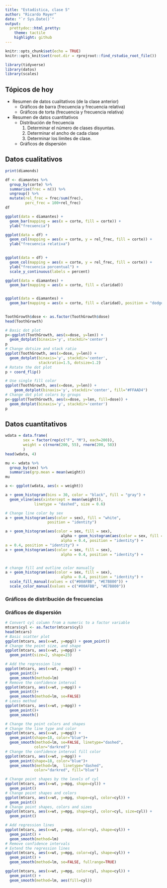 ```yaml
---
title: "Estadística, clase 5"
author: "Ricardo Mayer"
date: "`r Sys.Date()`"
output:
  prettydoc::html_pretty:
    theme: tactile
    highlight: github
---
```


```r
knitr::opts_chunk$set(echo = TRUE)
knitr::opts_knit$set(root.dir = rprojroot::find_rstudio_root_file())
```

```r
library(tidyverse)
library(datos)
library(scales)
```



## Tópicos de hoy

- Resumen de datos cualitativos (de la clase anterior)
  + Gráficos de barra (frecuencia y frecuencia relativa)
  + Gráficos de torta (frecuencia y frecuencia relativa)
  
- Resumen de datos cuantitativos
  + Distribución de frecuencia
    1.  Determinar el número de clases disyuntas. 
    2.  Determinar el ancho de cada clase 
    3.  Determinar los límites de clase.
    
  + Gráficos de dispersión


## Datos cualitativos

```r


print(diamonds)

df <- diamantes %>%
  group_by(corte) %>%
  summarise(frec = n()) %>% 
  ungroup() %>% 
  mutate(rel_frec = frec/sum(frec),
         perc_frec = 100+rel_frec)
df

ggplot(data = diamantes) +
  geom_bar(mapping = aes(x = corte, fill = corte)) + 
  ylab("frecuencia") 

ggplot(data = df) +
  geom_col(mapping = aes(x = corte, y = rel_frec, fill = corte)) + 
  ylab("frecuencia relativa") 
  

ggplot(data = df) +
  geom_col(mapping = aes(x = corte, y = rel_frec, fill = corte)) + 
  ylab("frecuencia porcentual") +
  scale_y_continuous(labels = percent)


```


```r
ggplot(data = diamantes) +
  geom_bar(mapping = aes(x = corte, fill = claridad))


ggplot(data = diamantes) +
  geom_bar(mapping = aes(x = corte, fill = claridad), position = "dodge") 
  


```



```r

ToothGrowth$dose <- as.factor(ToothGrowth$dose)
head(ToothGrowth)

# Basic dot plot
p<-ggplot(ToothGrowth, aes(x=dose, y=len)) + 
  geom_dotplot(binaxis='y', stackdir='center')
p
# Change dotsize and stack ratio
ggplot(ToothGrowth, aes(x=dose, y=len)) + 
  geom_dotplot(binaxis='y', stackdir='center',
               stackratio=1.5, dotsize=1.2)
# Rotate the dot plot
p + coord_flip()

# Use single fill color
ggplot(ToothGrowth, aes(x=dose, y=len)) + 
    geom_dotplot(binaxis='y', stackdir='center', fill="#FFAAD4")
# Change dot plot colors by groups
p<-ggplot(ToothGrowth, aes(x=dose, y=len, fill=dose)) +
  geom_dotplot(binaxis='y', stackdir='center')
p

```

## Datos cuantitativos

```r
wdata = data.frame(
        sex = factor(rep(c("F", "M"), each=200)),
        weight = c(rnorm(200, 55), rnorm(200, 58))
        )
head(wdata, 4)

mu <- wdata %>% 
  group_by(sex) %>%
  summarise(grp.mean = mean(weight))
mu
```

```r
a <- ggplot(wdata, aes(x = weight))

a + geom_histogram(bins = 30, color = "black", fill = "gray") +
  geom_vline(aes(xintercept = mean(weight)), 
             linetype = "dashed", size = 0.6)

# Change line color by sex
a + geom_histogram(aes(color = sex), fill = "white", 
                   position = "identity") 

a + geom_histogram(aes(color = sex, fill = sex),
                         alpha + geom_histogram(aes(color = sex, fill = sex),
                         alpha = 0.4, position = "identity") +
a = 0.4, position = "identity") +
a + geom_histogram(aes(color = sex, fill = sex),
                         alpha = 0.4, position = "identity") +


# change fill and outline color manually 
a + geom_histogram(aes(color = sex, fill = sex),
                         alpha = 0.4, position = "identity") +
  scale_fill_manual(values = c("#00AFBB", "#E7B800")) +
  scale_color_manual(values = c("#00AFBB", "#E7B800"))
```

  
### Gráficos de distribución de frecuencias




### Gráficos de dispersión
```r
# Convert cyl column from a numeric to a factor variable
mtcars$cyl <- as.factor(mtcars$cyl)
head(mtcars)
# Basic scatter plot
ggplot(mtcars, aes(x=wt, y=mpg)) + geom_point()
# Change the point size, and shape
ggplot(mtcars, aes(x=wt, y=mpg)) +
  geom_point(size=2, shape=23)

# Add the regression line
ggplot(mtcars, aes(x=wt, y=mpg)) + 
  geom_point()+
  geom_smooth(method=lm)
# Remove the confidence interval
ggplot(mtcars, aes(x=wt, y=mpg)) + 
  geom_point()+
  geom_smooth(method=lm, se=FALSE)
# Loess method
ggplot(mtcars, aes(x=wt, y=mpg)) + 
  geom_point()+
  geom_smooth()

# Change the point colors and shapes
# Change the line type and color
ggplot(mtcars, aes(x=wt, y=mpg)) + 
  geom_point(shape=18, color="blue")+
  geom_smooth(method=lm, se=FALSE, linetype="dashed",
             color="darkred")
# Change the confidence interval fill color
ggplot(mtcars, aes(x=wt, y=mpg)) + 
  geom_point(shape=18, color="blue")+
  geom_smooth(method=lm,  linetype="dashed",
             color="darkred", fill="blue")

# Change point shapes by the levels of cyl
ggplot(mtcars, aes(x=wt, y=mpg, shape=cyl)) +
  geom_point()
# Change point shapes and colors
ggplot(mtcars, aes(x=wt, y=mpg, shape=cyl, color=cyl)) +
  geom_point()
# Change point shapes, colors and sizes
ggplot(mtcars, aes(x=wt, y=mpg, shape=cyl, color=cyl, size=cyl)) +
  geom_point()

# Add regression lines
ggplot(mtcars, aes(x=wt, y=mpg, color=cyl, shape=cyl)) +
  geom_point() + 
  geom_smooth(method=lm)
# Remove confidence intervals
# Extend the regression lines
ggplot(mtcars, aes(x=wt, y=mpg, color=cyl, shape=cyl)) +
  geom_point() + 
  geom_smooth(method=lm, se=FALSE, fullrange=TRUE)

ggplot(mtcars, aes(x=wt, y=mpg, color=cyl, shape=cyl)) +
  geom_point() + 
  geom_smooth(method=lm, aes(fill=cyl))
```


